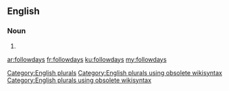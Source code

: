 ==English==

===Noun===
{{head|en}}

# {{plural of|followday}}

[[Category:English plurals]][[Category:English plurals using obsolete wikisyntax]][[Category:English plurals using obsolete wikisyntax]]

[[ar:followdays]]
[[fr:followdays]]
[[ku:followdays]]
[[my:followdays]]